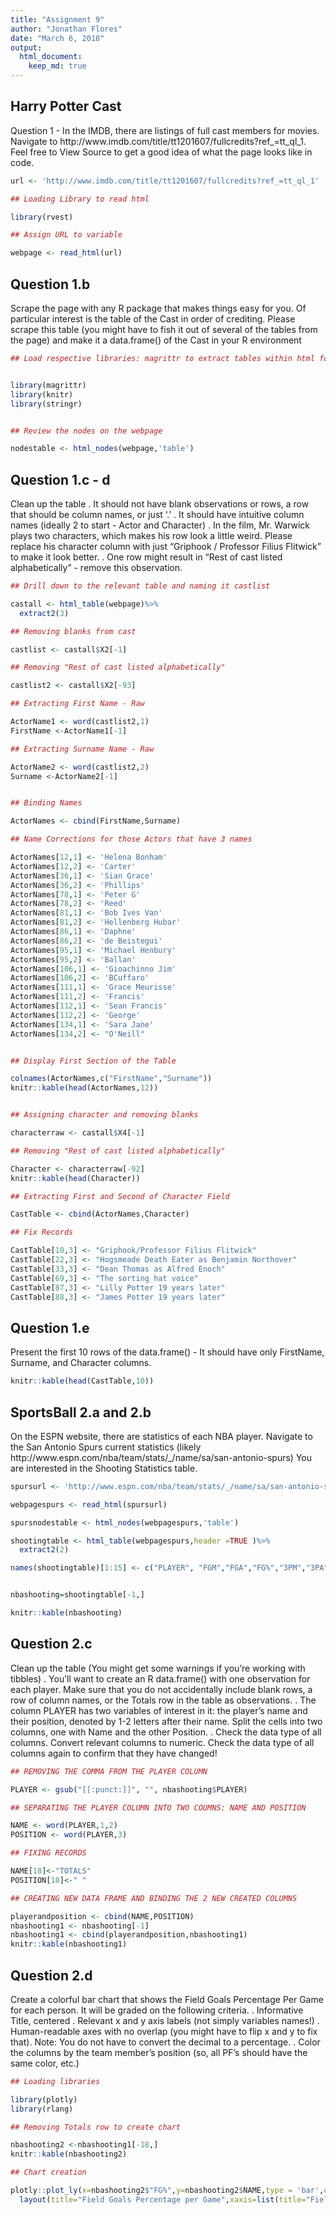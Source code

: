 ```yaml
---
title: "Assignment 9"
author: "Jonathan Flores"
date: "March 6, 2018"
output: 
  html_document:
    keep_md: true
---
```




## Harry Potter Cast

Question 1 - In the IMDB, there are listings of full cast members for movies. Navigate to http://www.imdb.com/title/tt1201607/fullcredits?ref_=tt_ql_1. Feel free to View Source to get a good idea of what the page looks like in code.

``` r


url <- 'http://www.imdb.com/title/tt1201607/fullcredits?ref_=tt_ql_1'

## Loading Library to read html

library(rvest)

## Assign URL to variable

webpage <- read_html(url)

```


## Question 1.b

Scrape the page with any R package that makes things easy for you. Of particular interest is the table of the Cast in order of crediting. Please scrape this table (you might have to fish it out of several of the tables from the page) and make it a data.frame() of the Cast in your R environment


```r

## Load respective libraries: magrittr to extract tables within html format, kntir to format tables in html and stringr to parse the words within a column


library(magrittr)
library(knitr)
library(stringr)


## Review the nodes on the webpage

nodestable <- html_nodes(webpage,'table')

```


## Question 1.c - d

Clean up the table
. It should not have blank observations or rows, a row that should be column names, or just '.'
. It should have intuitive column names (ideally 2 to start - Actor and Character)
. In the film, Mr. Warwick plays two characters, which makes his row look a little weird. Please replace his character column with just "Griphook / Professor Filius Flitwick" to make it look better. . One row might result in "Rest of cast listed alphabetically" - remove this observation.


```r

## Drill down to the relevant table and naming it castlist

castall <- html_table(webpage)%>%
  extract2(3)

## Removing blanks from cast

castlist <- castall$X2[-1]

## Removing "Rest of cast listed alphabetically"

castlist2 <- castall$X2[-93]

## Extracting First Name - Raw

ActorName1 <- word(castlist2,1)
FirstName <-ActorName1[-1]

## Extracting Surname Name - Raw

ActorName2 <- word(castlist2,2)
Surname <-ActorName2[-1]


## Binding Names

ActorNames <- cbind(FirstName,Surname)

## Name Corrections for those Actors that have 3 names

ActorNames[12,1] <- 'Helena Bonham'
ActorNames[12,2] <- 'Carter'
ActorNames[36,1] <- 'Sian Grace'
ActorNames[36,2] <- 'Phillips'
ActorNames[78,1] <- 'Peter G'
ActorNames[78,2] <- 'Reed'
ActorNames[81,1] <- 'Bob Ives Van'
ActorNames[81,2] <- 'Hellenberg Hubar'
ActorNames[86,1] <- 'Daphne'
ActorNames[86,2] <- 'de Beistegui'
ActorNames[95,1] <- 'Michael Henbury'
ActorNames[95,2] <- 'Ballan'
ActorNames[106,1] <- 'Gioachinno Jim'
ActorNames[106,2] <- 'BCuffaro'
ActorNames[111,1] <- 'Grace Meurisse'
ActorNames[111,2] <- 'Francis'
ActorNames[112,1] <- 'Sean Francis'
ActorNames[112,2] <- 'George'
ActorNames[134,1] <- 'Sara Jane'
ActorNames[134,2] <- "O'Neill"


## Display First Section of the Table

colnames(ActorNames,c("FirstName","Surname"))
knitr::kable(head(ActorNames,12))


## Assigning character and removing blanks

characterraw <- castall$X4[-1]

## Removing "Rest of cast listed alphabetically"

Character <- characterraw[-92]
knitr::kable(head(Character))

## Extracting First and Second of Character Field

CastTable <- cbind(ActorNames,Character)

## Fix Records

CastTable[10,3] <- "Griphook/Professor Filius Flitwick"
CastTable[22,3] <- "Hogsmeade Death Eater as Benjamin Northover"
CastTable[33,3] <- "Dean Thomas as Alfred Enoch"
CastTable[69,3] <- "The sorting hat voice"
CastTable[87,3] <- "Lilly Potter 19 years later"
CastTable[88,3] <- "James Potter 19 years later"
```

## Question 1.e

Present the first 10 rows of the data.frame() - It should have only FirstName, Surname, and Character columns.


```r

knitr::kable(head(CastTable,10))

```

## SportsBall 2.a and 2.b

On the ESPN website, there are statistics of each NBA player. Navigate to the San Antonio Spurs current statistics (likely http://www.espn.com/nba/team/stats/_/name/sa/san-antonio-spurs) 
You are interested in the Shooting Statistics table.

``` r

spursurl <- 'http://www.espn.com/nba/team/stats/_/name/sa/san-antonio-spurs'

webpagespurs <- read_html(spursurl)

spursnodestable <- html_nodes(webpagespurs,'table')

shootingtable <- html_table(webpagespurs,header =TRUE )%>%
  extract2(2)

names(shootingtable)[1:15] <- c("PLAYER", "FGM","FGA","FG%","3PM","3PA","3P%","FTM","FTA","FT%","2PM","2PA","2P%","PPS","AFG%")


nbashooting=shootingtable[-1,]

knitr::kable(nbashooting)


```


## Question 2.c

Clean up the table (You might get some warnings if you're working with tibbles)
. You'll want to create an R data.frame() with one observation for each player. Make sure that you do not accidentally include blank rows, a row of column names, or the Totals row in the table as observations.
. The column PLAYER has two variables of interest in it: the player's name and their position, denoted by 1-2 letters after their name. Split the cells into two columns, one with Name and the other Position.
. Check the data type of all columns. Convert relevant columns to numeric. Check the data type of all columns again to confirm that they have changed!

```r

## REMOVING THE COMMA FROM THE PLAYER COLUMN

PLAYER <- gsub("[[:punct:]]", "", nbashooting$PLAYER)

## SEPARATING THE PLAYER COLUMN INTO TWO COUMNS: NAME AND POSITION

NAME <- word(PLAYER,1,2)
POSITION <- word(PLAYER,3)

## FIXING RECORDS

NAME[18]<-"TOTALS"
POSITION[18]<-" "

## CREATING NEW DATA FRAME AND BINDING THE 2 NEW CREATED COLUMNS

playerandposition <- cbind(NAME,POSITION)
nbashooting1 <- nbashooting[-1]
nbashooting1 <- cbind(playerandposition,nbashooting1)
knitr::kable(nbashooting1)

```

## Question 2.d

Create a colorful bar chart that shows the Field Goals Percentage Per Game for each person. It will be graded on the following criteria.
. Informative Title, centered
. Relevant x and y axis labels (not simply variables names!)
. Human-readable axes with no overlap (you might have to flip x and y to fix that). Note: You do not have to convert the decimal to a percentage.
. Color the columns by the team member's position (so, all PF's should have the same color, etc.)


```r

## Loading libraries

library(plotly)
library(rlang)

## Removing Totals row to create chart

nbashooting2 <-nbashooting1[-18,]
knitr::kable(nbashooting2)

## Chart creation

plotly::plot_ly(x=nbashooting2$"FG%",y=nbashooting2$NAME,type = 'bar',orientation='h',color = nbashooting2$POSITION)%>%
  layout(title="Field Goals Percentage per Game",xaxis=list(title="Field Goals Percentage per Game",yaxis=list(title="NBA Players")),font=list(size=8))


```


